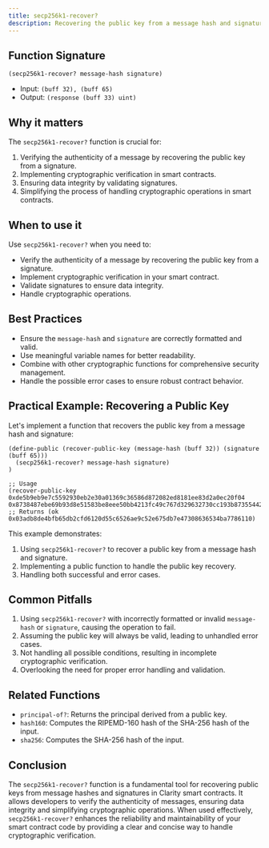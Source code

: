 ```yaml
---
title: secp256k1-recover?
description: Recovering the public key from a message hash and signature in Clarity smart contracts.
---
```


## Function Signature

```clarity
(secp256k1-recover? message-hash signature)
```

- Input: `(buff 32), (buff 65)`
- Output: `(response (buff 33) uint)`

## Why it matters

The `secp256k1-recover?` function is crucial for:

1. Verifying the authenticity of a message by recovering the public key from a signature.
2. Implementing cryptographic verification in smart contracts.
3. Ensuring data integrity by validating signatures.
4. Simplifying the process of handling cryptographic operations in smart contracts.

## When to use it

Use `secp256k1-recover?` when you need to:

- Verify the authenticity of a message by recovering the public key from a signature.
- Implement cryptographic verification in your smart contract.
- Validate signatures to ensure data integrity.
- Handle cryptographic operations.

## Best Practices

- Ensure the `message-hash` and `signature` are correctly formatted and valid.
- Use meaningful variable names for better readability.
- Combine with other cryptographic functions for comprehensive security management.
- Handle the possible error cases to ensure robust contract behavior.

## Practical Example: Recovering a Public Key

Let's implement a function that recovers the public key from a message hash and signature:

```clarity
(define-public (recover-public-key (message-hash (buff 32)) (signature (buff 65)))
  (secp256k1-recover? message-hash signature)
)

;; Usage
(recover-public-key 0xde5b9eb9e7c5592930eb2e30a01369c36586d872082ed8181ee83d2a0ec20f04 0x8738487ebe69b93d8e51583be8eee50bb4213fc49c767d329632730cc193b873554428fc936ca3569afc15f1c9365f6591d6251a89fee9c9ac661116824d3a1301) 
;; Returns (ok 0x03adb8de4bfb65db2cfd6120d55c6526ae9c52e675db7e47308636534ba7786110)
```

This example demonstrates:
1. Using `secp256k1-recover?` to recover a public key from a message hash and signature.
2. Implementing a public function to handle the public key recovery.
3. Handling both successful and error cases.

## Common Pitfalls

1. Using `secp256k1-recover?` with incorrectly formatted or invalid `message-hash` or `signature`, causing the operation to fail.
2. Assuming the public key will always be valid, leading to unhandled error cases.
3. Not handling all possible conditions, resulting in incomplete cryptographic verification.
4. Overlooking the need for proper error handling and validation.

## Related Functions

- `principal-of?`: Returns the principal derived from a public key.
- `hash160`: Computes the RIPEMD-160 hash of the SHA-256 hash of the input.
- `sha256`: Computes the SHA-256 hash of the input.

## Conclusion

The `secp256k1-recover?` function is a fundamental tool for recovering public keys from message hashes and signatures in Clarity smart contracts. It allows developers to verify the authenticity of messages, ensuring data integrity and simplifying cryptographic operations. When used effectively, `secp256k1-recover?` enhances the reliability and maintainability of your smart contract code by providing a clear and concise way to handle cryptographic verification.
